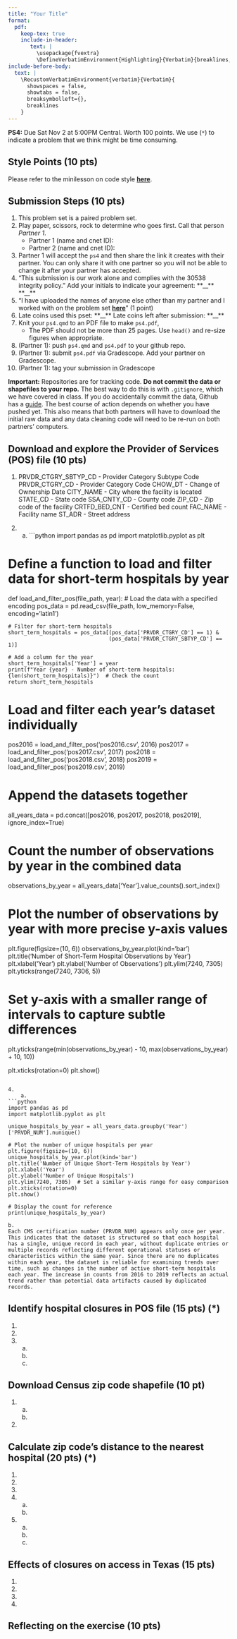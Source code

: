 ```yaml
---
title: "Your Title"
format: 
  pdf:
    keep-tex: true
    include-in-header: 
       text: |
         \usepackage{fvextra}
         \DefineVerbatimEnvironment{Highlighting}{Verbatim}{breaklines,commandchars=\\\{\}}
include-before-body:
  text: |
    \RecustomVerbatimEnvironment{verbatim}{Verbatim}{
      showspaces = false,
      showtabs = false,
      breaksymbolleft={},
      breaklines
    }
---
```


**PS4:** Due Sat Nov 2 at 5:00PM Central. Worth 100 points. 
We use (`*`) to indicate a problem that we think might be time consuming. 
    
## Style Points (10 pts) 
Please refer to the minilesson on code style
**[here](https://uchicago.zoom.us/rec/share/pG_wQ-pHTQrJTmqNn4rcrw5V194M2H2s-2jdy8oVhWHkd_yZt9o162IWurpA-fxU.BIQlSgZLRYctvzp-)**.

## Submission Steps (10 pts)
1. This problem set is a paired problem set.
2. Play paper, scissors, rock to determine who goes first. Call that person *Partner 1*.
    - Partner 1 (name and cnet ID):
    - Partner 2 (name and cnet ID):
3. Partner 1 will accept the `ps4` and then share the link it creates with their partner. You can only share it with one partner so you will not be able to change it after your partner has accepted. 
4. "This submission is our work alone and complies with the 30538 integrity policy." Add your initials to indicate your agreement: \*\*\_\_\*\* \*\*\_\_\*\*
5. "I have uploaded the names of anyone else other than my partner and I worked with on the problem set **[here](https://docs.google.com/forms/d/185usrCREQaUbvAXpWhChkjghdGgmAZXA3lPWpXLLsts/edit)**"  (1 point)
6. Late coins used this pset: \*\*\_\_\*\* Late coins left after submission: \*\*\_\_\*\*
7. Knit your `ps4.qmd` to an PDF file to make `ps4.pdf`, 
    * The PDF should not be more than 25 pages. Use `head()` and re-size figures when appropriate. 
8. (Partner 1): push  `ps4.qmd` and `ps4.pdf` to your github repo.
9. (Partner 1): submit `ps4.pdf` via Gradescope. Add your partner on Gradescope.
10. (Partner 1): tag your submission in Gradescope

**Important:** Repositories are for tracking code. **Do not commit the data or shapefiles to your repo.** The best way to do this is with `.gitignore`, which we have covered in class. If you do accidentally commit the data, Github has a [guide](https://docs.github.com/en/repositories/working-with-files/managing-large-files/about-large-files-on-github#removing-files-from-a-repositorys-history). The best course of action depends on whether you have pushed yet. This also means that both partners will have to download the initial raw data and any data cleaning code will need to be re-run on both partners' computers. 

## Download and explore the Provider of Services (POS) file (10 pts)

1. 
PRVDR_CTGRY_SBTYP_CD - Provider Category Subtype Code
PRVDR_CTGRY_CD - Provider Category Code
CHOW_DT - Change of Ownership Date
CITY_NAME - City where the facility is located
STATE_CD - State code
SSA_CNTY_CD - County code
ZIP_CD - Zip code of the facility
CRTFD_BED_CNT - Certified bed count
FAC_NAME - Facility name
ST_ADR - Street address

2. 
    a.
 ```python
import pandas as pd
import matplotlib.pyplot as plt

# Define a function to load and filter data for short-term hospitals by year
def load_and_filter_pos(file_path, year):
    # Load the data with a specified encoding
    pos_data = pd.read_csv(file_path, low_memory=False, encoding='latin1')
    
    # Filter for short-term hospitals
    short_term_hospitals = pos_data[(pos_data['PRVDR_CTGRY_CD'] == 1) & 
                                    (pos_data['PRVDR_CTGRY_SBTYP_CD'] == 1)]
    
    # Add a column for the year
    short_term_hospitals['Year'] = year
    print(f"Year {year} - Number of short-term hospitals: {len(short_term_hospitals)}")  # Check the count
    return short_term_hospitals

# Load and filter each year's dataset individually
pos2016 = load_and_filter_pos('pos2016.csv', 2016)
pos2017 = load_and_filter_pos('pos2017.csv', 2017)
pos2018 = load_and_filter_pos('pos2018.csv', 2018)
pos2019 = load_and_filter_pos('pos2019.csv', 2019)

# Append the datasets together
all_years_data = pd.concat([pos2016, pos2017, pos2018, pos2019], ignore_index=True)

# Count the number of observations by year in the combined data
observations_by_year = all_years_data['Year'].value_counts().sort_index()

# Plot the number of observations by year with more precise y-axis values
plt.figure(figsize=(10, 6))
observations_by_year.plot(kind='bar')
plt.title('Number of Short-Term Hospital Observations by Year')
plt.xlabel('Year')
plt.ylabel('Number of Observations')
plt.ylim(7240, 7305)
plt.yticks(range(7240, 7306, 5))

# Set y-axis with a smaller range of intervals to capture subtle differences
plt.yticks(range(min(observations_by_year) - 10, max(observations_by_year) + 10, 10))

plt.xticks(rotation=0)
plt.show()

```

4. 
    a.
```python
import pandas as pd
import matplotlib.pyplot as plt

unique_hospitals_by_year = all_years_data.groupby('Year')['PRVDR_NUM'].nunique()

# Plot the number of unique hospitals per year
plt.figure(figsize=(10, 6))
unique_hospitals_by_year.plot(kind='bar')
plt.title('Number of Unique Short-Term Hospitals by Year')
plt.xlabel('Year')
plt.ylabel('Number of Unique Hospitals')
plt.ylim(7240, 7305)  # Set a similar y-axis range for easy comparison
plt.xticks(rotation=0)
plt.show()

# Display the count for reference
print(unique_hospitals_by_year)

```

    b.
    Each CMS certification number (PRVDR_NUM) appears only once per year. This indicates that the dataset is structured so that each hospital has a single, unique record in each year, without duplicate entries or multiple records reflecting different operational statuses or characteristics within the same year. Since there are no duplicates within each year, the dataset is reliable for examining trends over time, such as changes in the number of active short-term hospitals each year. The increase in counts from 2016 to 2019 reflects an actual trend rather than potential data artifacts caused by duplicated records.

## Identify hospital closures in POS file (15 pts) (*)

1. 
2. 
3. 
    a.
    b.
    c.

## Download Census zip code shapefile (10 pt) 

1. 
    a.
    b. 
2. 

## Calculate zip code’s distance to the nearest hospital (20 pts) (*)

1. 
2. 
3. 
4. 
    a.
    b.
5. 
    a.
    b.
    c.
    
## Effects of closures on access in Texas (15 pts)

1. 
2. 
3. 
4. 

## Reflecting on the exercise (10 pts) 
